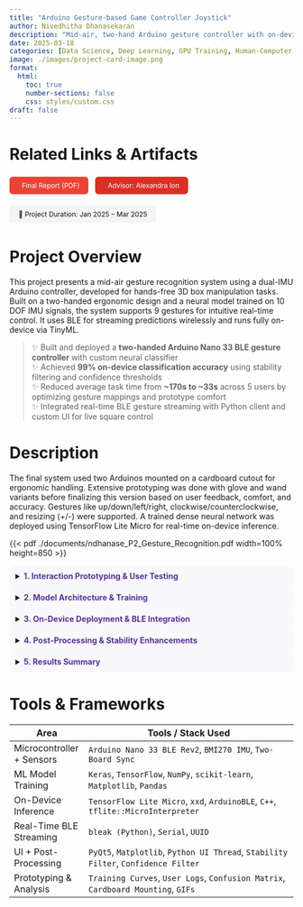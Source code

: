 ```yaml
---
title: "Arduino Gesture-based Game Controller Joystick"
author: Nivedhitha Dhanasekaran
description: "Mid-air, two-hand Arduino gesture controller with on-device neural inference and BLE-based wireless control for 3D interaction"
date: 2025-03-18
categories: [Data Science, Deep Learning, GPU Training, Human-Computer Interaction, Machine Learning System, Model Explainability, On-Device AI, Signal Processing, UI/UX]
image: ./images/project-card-image.png
format:
  html:
    toc: true
    number-sections: false
    css: styles/custom.css
draft: false
---
```


# Related Links & Artifacts

<div style="display: flex; flex-wrap: wrap; gap: 0.75rem; margin-top: 1rem; font-size: 0.85em;">

  <a href="./documents/ndhanase_P2_Gesture_Recognition.pdf" target="_blank" style="background-color:#ea4335; color:white; padding:8px 16px; border-radius:6px; text-decoration:none;"><i class="bi bi-file-earmark-text" style="margin-right:6px;"></i>Final Report (PDF)</a>

  <a href="https://hcii.cmu.edu/people/alexandra-ion" target="_blank" style="background-color:#d93025; color:white; padding:8px 16px; border-radius:6px; text-decoration:none;"><i class="bi bi-person-lines-fill" style="margin-right:6px;"></i>Advisor: Alexandra Ion</a>

  <span style="background-color:#f3f4f6; color:#111; padding:8px 16px; border-radius:6px;">📅 Project Duration: Jan 2025 – Mar 2025</span>

</div>

# Project Overview

This project presents a mid-air gesture recognition system using a dual-IMU Arduino controller, developed for hands-free 3D box manipulation tasks. Built on a two-handed ergonomic design and a neural model trained on 10 DOF IMU signals, the system supports 9 gestures for intuitive real-time control. It uses BLE for streaming predictions wirelessly and runs fully on-device via TinyML.

> ✨ Built and deployed a **two-handed Arduino Nano 33 BLE gesture controller** with custom neural classifier  
> ✨ Achieved **99% on-device classification accuracy** using stability filtering and confidence thresholds  
> ✨ Reduced average task time from **~170s to ~33s** across 5 users by optimizing gesture mappings and prototype comfort  
> ✨ Integrated real-time BLE gesture streaming with Python client and custom UI for live square control  

# Description

The final system used two Arduinos mounted on a cardboard cutout for ergonomic handling. Extensive prototyping was done with glove and wand variants before finalizing this version based on user feedback, comfort, and accuracy. Gestures like up/down/left/right, clockwise/counterclockwise, and resizing (+/-) were supported. A trained dense neural network was deployed using TensorFlow Lite Micro for real-time on-device inference.

{{< pdf ./documents/ndhanase_P2_Gesture_Recognition.pdf width=100% height=850 >}}

<details style="background-color:#f9f9fc; border-radius:10px; padding:0.75em;"><summary><span style="color:#593196;"><b>1. Interaction Prototyping & User Testing</b></span></summary>

- Compared 3 form factors: wand, glove, and dual-hand controller  
- Final prototype mounted on cardboard for comfort and stability  
- Gesture sets included static poses, flicks, and rotation gestures  
- Tested across 5 users for timing, fatigue, and prediction stability  
- Final task averaged ~33s vs ~170s for initial glove/wand variants  

</details>

<details style="background-color:#f9f9fc; border-radius:10px; padding:0.75em;"><summary><span style="color:#593196;"><b>2. Model Architecture & Training</b></span></summary>

- Trained a feed-forward dense neural network (ReLU activations) on 50×12 time-series windows  
- Collected balanced gesture data with capped 1-minute recordings per class  
- Evaluated confusion matrices, training/validation curves, and misclassification overlap  
- Accuracy peaked at 99% on-device due to clean data, axis separation, and class balancing  
- Model exported to `.tflite` for microcontroller deployment  

</details>

<details style="background-color:#f9f9fc; border-radius:10px; padding:0.75em;"><summary><span style="color:#593196;"><b>3. On-Device Deployment & BLE Integration</b></span></summary>

- Deployed the `.tflite` model on Arduino Nano 33 BLE Rev2 using TFLite Micro  
- Used `xxd` to convert model into a C byte array  
- Real-time inference pipeline: IMU → buffer → model → BLE transmission  
- Bluetooth client built in Python using `bleak` library  
- Enabled mobile, power bank–driven untethered usage  

</details>

<details style="background-color:#f9f9fc; border-radius:10px; padding:0.75em;"><summary><span style="color:#593196;"><b>4. Post-Processing & Stability Enhancements</b></span></summary>

- Confidence thresholding (≥ 0.95) filtered noisy predictions  
- Added a 20-frame stability window to trigger sensitive gestures like `+`, `-`, CW, CCW  
- Remapped axes for rotation to reduce overlap with movement controls  
- Dynamic gestures (flicks) improved intuitiveness over static poses  

</details>

<details style="background-color:#f9f9fc; border-radius:10px; padding:0.75em;"><summary><span style="color:#593196;"><b>5. Results Summary</b></span></summary>

- **Task time** reduced from ~170s (glove) and ~146s (wand) to **~33s** in final version  
- **Accuracy:** 99% on-device with filtered predictions  
- **Error rate:** Near-zero for all users after filtering  
- **User feedback:** Positive on cardboard comfort, flick gesture intuitiveness, and UI responsiveness  

</details>

# Tools & Frameworks

| Area                          | Tools / Stack Used                                                                 |
|-------------------------------|-------------------------------------------------------------------------------------|
| Microcontroller + Sensors     | `Arduino Nano 33 BLE Rev2`, `BMI270 IMU`, `Two-Board Sync`                         |
| ML Model Training             | `Keras`, `TensorFlow`, `NumPy`, `scikit-learn`, `Matplotlib`, `Pandas`             |
| On-Device Inference           | `TensorFlow Lite Micro`, `xxd`, `ArduinoBLE`, `C++`, `tflite::MicroInterpreter`    |
| Real-Time BLE Streaming       | `bleak (Python)`, `Serial`, `UUID`       |
| UI + Post-Processing          | `PyQt5`, `Matplotlib`, `Python UI Thread`, `Stability Filter`, `Confidence Filter` |
| Prototyping & Analysis        | `Training Curves`, `User Logs`, `Confusion Matrix`, `Cardboard Mounting`, `GIFs`  |
